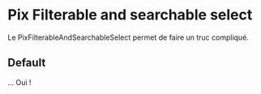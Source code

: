 
<Meta
  title="Form/Filterable and searchable select"
  component="PixFilterableAndSearchableSelect"
  decorators={[centered]}
  argTypes={stories.argTypes}
/>

# Pix Filterable and searchable select

Le PixFilterableAndSearchableSelect permet de faire un truc compliqué.

## Default

... Oui !

<Canvas>
  <Story name="Default" story={stories.Default} />
</Canvas>